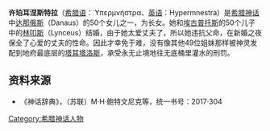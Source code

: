{{expand|time=2009-05-24T04:06:49+00:00}}
'''许珀耳涅斯特拉'''（[[希腊语|希腊语]]：Ὑπερμνήστρα、[[英语|英语]]：Hypermnestra）是[[希腊神话|希腊神话]]中[[达那俄斯|达那俄斯]]（Danaus）的50个女儿之一，为长女。她和[[埃古普托斯|埃古普托斯]]的50个儿子中的[[林叩斯|林叩斯]]（Lynceus）结婚，由于她太爱丈夫了，所以她违抗父命，在新婚之夜保全了心爱的丈夫的性命。因此才幸免于难，没有像其他49位姐妹那样被神灵发配到地府最底层的[[塔耳塔洛斯|塔耳塔洛斯]]，承受永无止境地往无底桶里灌水的刑罚。

==资料来源==
*《神话辞典》，（苏联）M·H·鲍特文尼克等，统一书号：2017·304 

{{Authority control}}
[[Category:希腊神话人物|Category:希腊神话人物]]